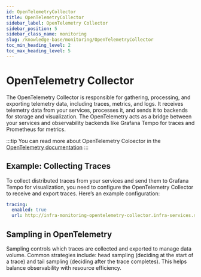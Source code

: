 ```yaml
---
id: OpenTelemetryCollector
title: OpenTelemetryCollector
sidebar_label: OpenTelemetry Collector
sidebar_position: 5
sidebar_class_name: monitoring
slug: /knowledge-base/monitoring/OpenTelemetryCollector
toc_min_heading_level: 2
toc_max_heading_level: 5
---
```



# OpenTelemetry Collector

The OpenTelemetry Collector is responsible for gathering, processing, and exporting telemetry data,
including traces, metrics, and logs. It receives telemetry data from your services, processes it, and sends it to backends
for storage and visualization. The OpenTelemetry acts as a bridge between your services and observability backends
like Grafana Tempo for traces and Prometheus for metrics.

:::tip
You can read more about OpenTelemetry Coloector in the [OpenTelemetry documentation](https://opentelemetry.io/docs/collector/)
:::

## Example: Collecting Traces

To collect distributed traces from your services and send them to Grafana Tempo for visualization,
you need to configure the OpenTelemetry Collector to receive and export traces. Here’s an example configuration:

```yaml
tracing:
  enabled: true
  url: http://infra-monitoring-opentelemetry-collector.infra-services.svc.cluster.local:4317
```

## Sampling in OpenTelemetry
Sampling controls which traces are collected and exported to manage data volume.
Common strategies include: head sampling (deciding at the start of a trace) and tail sampling (deciding after the trace completes).
This helps balance observability with resource efficiency.
